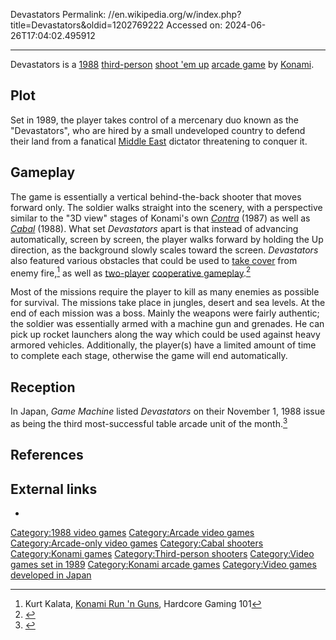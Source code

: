 Devastators
Permalink: //en.wikipedia.org/w/index.php?title=Devastators&oldid=1202769222
Accessed on: 2024-06-26T17:04:02.495912



------
Devastators
{{other uses|Devastator (disambiguation)}}
{{more citations needed|date=December 2010}}
{{Infobox video game
|title = Devastators
|image = [[Image:DevastatorsTitle.png|''Devastators'']]
|developer = [[Konami]]
|publisher = Konami
|designer =
|release = June 23, 1988
|genre = [[Shoot 'em up]] <br> [[Third-person shooter]]
|modes = Up to 2 players
|arcade system = 
|platforms = [[Arcade game|Arcade]]
}}
{{nihongo|'''''Devastators'''''|餓流禍|Garuka}} is a [[1988 in video gaming|1988]] [[Third-person shooter|third-person]] [[shoot 'em up]] [[arcade game]] by [[Konami]].

== Plot ==
Set in 1989, the player takes control of a mercenary duo known as the "Devastators", who are hired by a small undeveloped country to defend their land from a fanatical [[Middle East]] dictator threatening to conquer it.

== Gameplay ==
The game is essentially a vertical behind-the-back shooter that moves forward only. The soldier walks straight into the scenery, with a perspective similar to the "3D view" stages of Konami's own ''[[Contra (video game)|Contra]]'' (1987) as well as ''[[Cabal (video game)|Cabal]]'' (1988). What set ''Devastators'' apart is that instead of advancing automatically, screen by screen, the player walks forward by holding the Up direction, as the background slowly scales toward the screen. ''Devastators'' also featured various obstacles that could be used to [[Cover system|take cover]] from enemy fire,<ref name=Kalata>Kurt Kalata, [http://www.hardcoregaming101.net/konamirunnguns/konamirunnguns.htm Konami Run 'n Guns], Hardcore Gaming 101</ref> as well as [[Multiplayer|two-player]] [[Cooperative video game|cooperative gameplay]].<ref>{{KLOV game|7573|Devastators}}</ref>

Most of the missions require the player to kill as many enemies as possible for survival. The missions take place in jungles, desert and sea levels. At the end of each mission was a boss. Mainly the weapons were fairly authentic; the soldier was essentially armed with a machine gun and grenades. He can pick up rocket launchers along the way which could be used against heavy armored vehicles. Additionally, the player(s) have a limited amount of time to complete each stage, otherwise the game will end automatically.

== Reception ==
In Japan, ''Game Machine'' listed ''Devastators'' on their November 1, 1988 issue as being the third most-successful table arcade unit of the month.<ref>{{cite magazine|title=Game Machine's Best Hit Games 25 - テーブル型TVゲーム機 (Table Videos)|magazine=[[:ja:ゲームマシン|Game Machine]]|issue=343|publisher=[[:ja:アミューズメント通信社|Amusement Press, Inc.]]|date=1 November 1988|page=25|lang=ja}}</ref>

== References ==
{{reflist}}

== External links ==
*{{KLOV game|id=7573}}

[[Category:1988 video games]]
[[Category:Arcade video games]]
[[Category:Arcade-only video games]]
[[Category:Cabal shooters]]
[[Category:Konami games]]
[[Category:Third-person shooters]]
[[Category:Video games set in 1989]]
[[Category:Konami arcade games]]
[[Category:Video games developed in Japan]]
